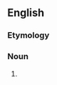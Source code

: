 ==English==

===Etymology===
{{suffix|en|aggrandise|ment}}

===Noun===
{{en-noun}}

# {{lb|en|British|rare}} {{alt form|aggrandizement|lang=en}}